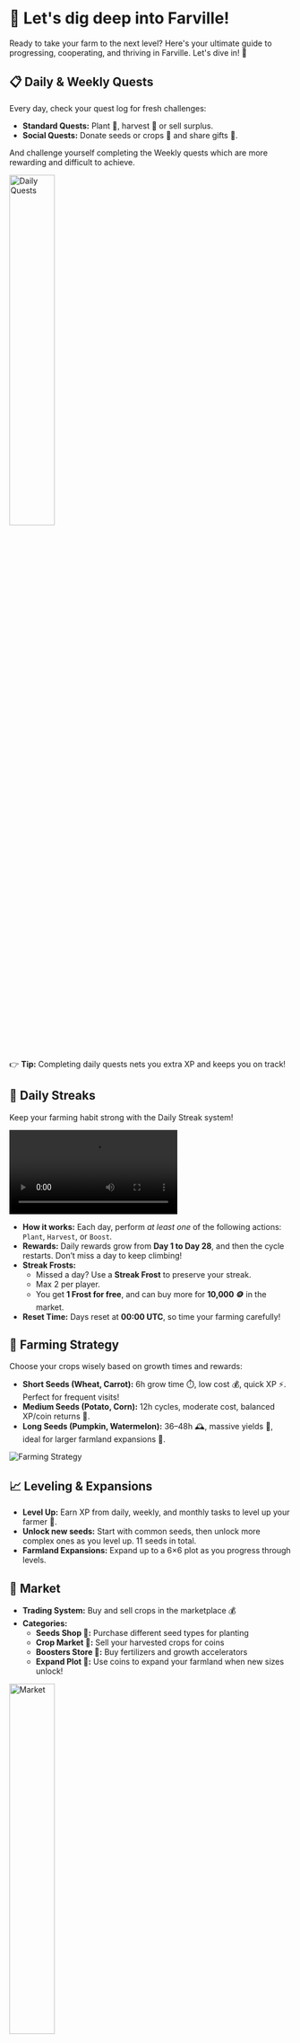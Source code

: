 # 🌱 Let's dig deep into Farville!

Ready to take your farm to the next level? Here's your ultimate guide to progressing, cooperating, and thriving in Farville. Let's dive in! 🚀

## 📋 Daily & Weekly Quests

Every day, check your quest log for fresh challenges:

- **Standard Quests:** Plant 🌾, harvest 🌽 or sell surplus.
- **Social Quests:** Donate seeds or crops 🌱 and share gifts 🎁.

And challenge yourself completing the Weekly quests which are more rewarding and difficult to achieve.

<img
  src="/farville-daily-quests.jpeg"
  width="40%"
  alt="Daily Quests"
/>

👉 **Tip:** Completing daily quests nets you extra XP and keeps you on track!

## 🔁 Daily Streaks

Keep your farming habit strong with the Daily Streak system!

<video
  src="/streaks.mp4"
  className="w-[40%] rounded-lg shadow-2xl"
  autoPlay
  loop
  controls
/>

- **How it works:** Each day, perform _at least one_ of the following actions: `Plant`, `Harvest`, or `Boost`.
- **Rewards:** Daily rewards grow from **Day 1 to Day 28**, and then the cycle restarts. Don’t miss a day to keep climbing!
- **Streak Frosts:**
  - Missed a day? Use a **Streak Frost** to preserve your streak.
  - Max 2 per player.
  - You get **1 Frost for free**, and can buy more for **10,000 🪙** in the market.
- **Reset Time:** Days reset at **00:00 UTC**, so time your farming carefully!

## 🌾 Farming Strategy

Choose your crops wisely based on growth times and rewards:

- **Short Seeds (Wheat, Carrot):** 6h grow time ⏱️, low cost 💰, quick XP ⚡. Perfect for frequent visits!
- **Medium Seeds (Potato, Corn):** 12h cycles, moderate cost, balanced XP/coin returns 💎.
- **Long Seeds (Pumpkin, Watermelon):** 36–48h 🕰️, massive yields 🍉, ideal for larger farmland expansions 🌱.

![Farming Strategy](/farville-inventory.png)

## 📈 Leveling & Expansions

- **Level Up:** Earn XP from daily, weekly, and monthly tasks to level up your farmer 🚀.
- **Unlock new seeds:** Start with common seeds, then unlock more complex ones as you level up. 11 seeds in total.
- **Farmland Expansions:** Expand up to a 6×6 plot as you progress through levels.

## 🏪 Market

- **Trading System:** Buy and sell crops in the marketplace 💰
- **Categories:**
  - **Seeds Shop 🌱:** Purchase different seed types for planting
  - **Crop Market 🌾:** Sell your harvested crops for coins
  - **Boosters Store 🚀:** Buy fertilizers and growth accelerators
  - **Expand Plot 📏:** Use coins to expand your farmland when new sizes unlock!

<img
  src="/farville-market.png"
  width="40%"
  alt="Market"
  className="rounded-lg shadow-lg"
/>

## 📱 Farcaster Social Interactions

Stay connected and collaborate with your friends through Farcaster!

**Social Graph:**

- View your friends' farms in real-time: see what they're planting, harvesting, and achieving.
- Access a network of fellow farmers, forming connections and community bonds.

**Key Interactions:**

- **Donate and Receive:** Send and request crops and seeds directly with friends to support each other's farms.
- **Engage Visually:** Browse friends' farm layouts and progress, providing inspiration and strategy tips.
- **Social Rewards:** Earn bonus XP for interacting with friends: donating seeds, receiving items, and exploring their farms.

![Social Feed](/farville-leaderboard.png)

## 🌽 Crop Types

| **Seed**       | Level Unlock | **Prod. Time** | **XP** | **Buy (seed)** | **Sell (crop)** | **XP/hour** | **🪙/hour** |
| -------------- | ------------ | -------------- | ------ | -------------- | --------------- | ----------- | ----------- |
| **Wheat**      | 1            | 6h             | 14     | 10             | 15              | 2.33        | 2.50        |
| **Carrot**     | 1            | 4h             | 8      | 5              | 8               | 2.00        | 2.00        |
| **Radish**     | 1            | 6h             | 14     | 13             | 13              | 2.33        | 2.16        |
| **Lettuce**    | 1            | 10h            | 25     | 15             | 18              | 2.50        | 1.80        |
| **Potato**     | 1            | 12h            | 30     | 60             | 100             | 2.50        | 8.33        |
| **Corn**       | 1            | 12h            | 32     | 24             | 40              | 2.67        | 3.33        |
| **Eggplant**   | 5            | 15h            | 40     | 28             | 42              | 2.67        | 2.80        |
| **Tomato**     | 5            | 16h            | 45     | 30             | 50              | 2.81        | 3.13        |
| **Strawberry** | 10           | 24h            | 55     | 35             | 60              | 2.29        | 2.50        |
| **Watermelon** | 15           | 36h            | 120    | 80             | 150             | 3.33        | 4.16        |
| **Pumpkin**    | 15           | 48h            | 165    | 100            | 250             | 3.44        | 5.21        |

## 🧪 Boosters

| **Type**       | **Cost** | **Effect**                           | **Applicable on**                       |
| -------------- | -------- | ------------------------------------ | --------------------------------------- |
| Fertilizer     | N.A.     | Instant growth boost                 | Any growing crop                        |
| Nitrogen       | 6 🪙     | Boosts growth rate x1.25 for 2 hours | Wheat, Carrot, Radish                   |
| Potassium      | 10 🪙    | Boosts growth rate x1.50 for 2 hours | Lettuce, Potato, Corn, Eggplant, Tomato |
| **Phosphorus** | 14 🪙    | Boosts growth rate x2 for 2 hours    | Strawberry, Watermelon, Pumpkin         |

> **Note:** All farmers start with some Fertilizer! You can obtain more through daily streak rewards and special events.

## 🧮 Level Progression

| **Level** | **Cumulative XP** | **XP to Next Level** | **Rewards / Unlocks**         |
| --------- | ----------------- | -------------------- | ----------------------------- |
| **1**     | 0                 | 150                  | Start your farming journey    |
| **2**     | 150               | 500                  | +50 🪙, 3×3 farmland          |
| **3**     | 650               | 550                  | +100 🪙                       |
| **4**     | 1,200             | 800                  | +150 🪙                       |
| **5**     | 2,000             | 1,200                | +200 🪙, 4×4 farmland         |
| **6**     | 3,200             | 1,300                | +250 🪙                       |
| **7**     | 4,500             | 3,000                | +300 🪙                       |
| **8**     | 7,500             | 3,500                | +400 🪙                       |
| **9**     | 11,000            | 5,000                | +500 🪙                       |
| **10**    | 16,000            | 7,000                | +500 🪙, 5×5 farmland         |
| **11**    | 23,000            | 9,000                | +600 🪙                       |
| **12**    | 32,000            | 12,000               | +700 🪙                       |
| **13**    | 44,000            | 16,000               | +800 🪙                       |
| **14**    | 60,000            | 21,000               | +900 🪙                       |
| **15**    | 81,000            | 27,000               | +1000 🪙, 6×6 farmland        |
| **16**    | 108,000           | 37,000               | +1200 🪙                      |
| **17**    | 145,000           | 45,000               | +1300 🪙                      |
| **18**    | 190,000           | 60,000               | +1500 🪙                      |
| **19**    | 250,000           | 80,000               | +2000 🪙                      |
| **20**    | 330,000           | MAX LEVEL            | Max Level (for now), +3000 🪙 |

## 🏆 Leagues & Leaderboards

Compete with other players in weekly **Leagues** to win rewards!

<video
  src="/ranking.mp4"
  className="w-[40%] rounded-lg shadow-2xl"
  autoPlay
  loop
  controls
/>

- **Leagues:**

  - **Wood League:** Levels 5–9
  - **Iron League:** Levels 10–14
  - **Gold League:** Levels 15+

- **Weekly Resets:** Every week, all players reset their **Green Thumbs (GT)** score, which determines their leaderboard rank.

  - 1 XP = 1 GT
  - XP goes toward your permanent level, GT resets weekly

- **Rewards:**

  - **Top 50 players** in each league earn rewards!
  - **Wood & Iron:** In-game items and boosters
  - **Gold:** Real-world rewards in **USDC**

- **League-Synced Quests:** All players in the same league get **the same daily and weekly quests**, keeping it fair.

- **Tactics to Win:**
  - Start your week with crops ready to harvest 🚀
  - Maximize daily & weekly quests ✅
  - Use boosters and fertilizers effectively 💪
  - Donate crops to friends for bonus XP 🤝

Let the farming frenzy begin! 🌻
